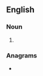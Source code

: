 ==English==

===Noun===
{{head|en|noun plural form}}

# {{plural of|okay|lang=en}}

===Anagrams===
* {{anagrams|en|kayos|soaky|yoaks}}